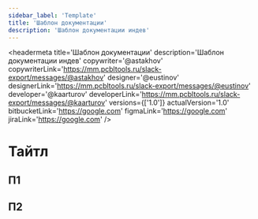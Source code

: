 ```yaml
---
sidebar_label: 'Template'
title: 'Шаблон документации'
description: 'Шаблон документации индев'
---
```


<headermeta
  title='Шаблон документации'
  description='Шаблон документации индев'
  copywriter='@astakhov'
  copywriterLink='https://mm.pcbltools.ru/slack-export/messages/@astakhov'
  designer='@eustinov'
  designerLink='https://mm.pcbltools.ru/slack-export/messages/@eustinov'
  developer='@kaarturov'
  developerLink='https://mm.pcbltools.ru/slack-export/messages/@kaarturov'
  versions={['1.0']}
  actualVersion='1.0'
  bitbucketLink='https://google.com'
  figmaLink='https://google.com'
  jiraLink='https://google.com'
/>

# Тайтл

<versionselector versionPages={[]}>
<crutch />

## П1

<divider />

## П2

</versionselector>

